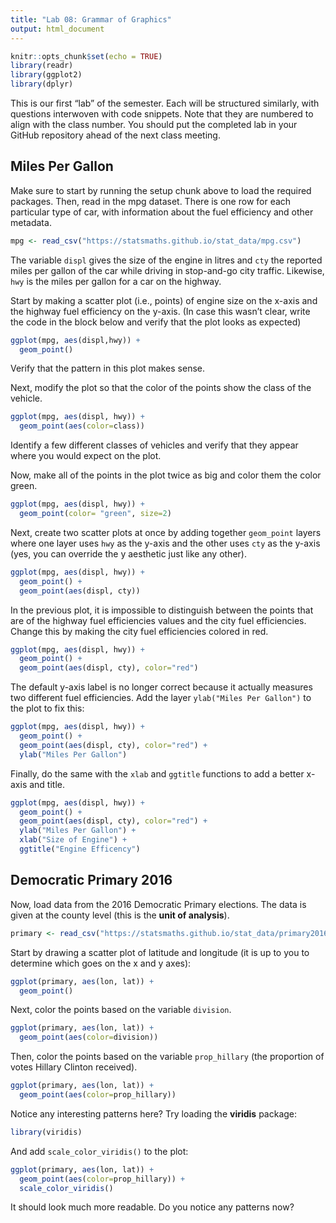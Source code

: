 ---
title: "Lab 08: Grammar of Graphics"
output: html_document
---

```{r setup, include=FALSE}
knitr::opts_chunk$set(echo = TRUE)
library(readr)
library(ggplot2)
library(dplyr)
```

This is our first "lab" of the semester. Each will be structured similarly, with
questions interwoven with code snippets. Note that they are numbered to align with
the class number. You should put the completed lab in your GitHub repository ahead
of the next class meeting.

## Miles Per Gallon

Make sure to start by running the setup chunk above to load the required packages.
Then, read in the mpg dataset. There is one row for each particular type of car,
with information about the fuel efficiency and other metadata.

```{r, message=FALSE}
mpg <- read_csv("https://statsmaths.github.io/stat_data/mpg.csv")
```

The variable `displ` gives the size of the engine in litres and `cty` the reported
miles per gallon of the car while driving in stop-and-go city traffic. Likewise,
`hwy` is the miles per gallon for a car on the highway.

Start by making a scatter plot (i.e., points) of engine size on the x-axis and the
highway fuel efficiency on the y-axis. (In case this wasn't clear, write the code in
the block below and verify that the plot looks as expected)

```{r}
ggplot(mpg, aes(displ,hwy)) +
  geom_point()
```

Verify that the pattern in this plot makes sense.

Next, modify the plot so that the color of the points show the class of the vehicle.

```{r}
ggplot(mpg, aes(displ, hwy)) +
  geom_point(aes(color=class))
```

Identify a few different classes of vehicles and verify that they appear where
you would expect on the plot.

Now, make all of the points in the plot twice as big and color them the color
green.

```{r}
ggplot(mpg, aes(displ, hwy)) +
  geom_point(color= "green", size=2)
```

Next, create two scatter plots at once by adding together `geom_point` layers
where one layer uses `hwy` as the y-axis and the other uses `cty` as the
y-axis (yes, you can override the y aesthetic just like any other).

```{r}
ggplot(mpg, aes(displ, hwy)) +
  geom_point() +
  geom_point(aes(displ, cty))
```


In the previous plot, it is impossible to distinguish between the points that
are of the highway fuel efficiencies values and the city fuel efficiencies.
Change this by making the city fuel efficiencies colored in red.

```{r}
ggplot(mpg, aes(displ, hwy)) +
  geom_point() +
  geom_point(aes(displ, cty), color="red")
```

The default y-axis label is no longer correct because it actually measures two
different fuel efficiencies. Add the layer `ylab("Miles Per Gallon")` to the
plot to fix this:

```{r}
ggplot(mpg, aes(displ, hwy)) +
  geom_point() +
  geom_point(aes(displ, cty), color="red") +
  ylab("Miles Per Gallon")
```

Finally, do the same with the `xlab` and `ggtitle` functions to add a better
x-axis and title.

```{r}
ggplot(mpg, aes(displ, hwy)) +
  geom_point() +
  geom_point(aes(displ, cty), color="red") +
  ylab("Miles Per Gallon") +
  xlab("Size of Engine") +
  ggtitle("Engine Efficency")
```

## Democratic Primary 2016

Now, load data from the 2016 Democratic Primary elections. The data is given
at the county level (this is the **unit of analysis**).

```{r}
primary <- read_csv("https://statsmaths.github.io/stat_data/primary2016.csv")
```

Start by drawing a scatter plot of latitude and longitude (it is up to you
to determine which goes on the x and y axes):

```{r}
ggplot(primary, aes(lon, lat)) +
  geom_point()
```

Next, color the points based on the variable `division`.

```{r}
ggplot(primary, aes(lon, lat)) +
  geom_point(aes(color=division))
```

Then, color the points based on the variable `prop_hillary` (the proportion of
votes Hillary Clinton received).

```{r}
ggplot(primary, aes(lon, lat)) +
  geom_point(aes(color=prop_hillary))
```

Notice any interesting patterns here? Try loading the **viridis** package:

```{r}
library(viridis)
```

And add `scale_color_viridis()` to the plot:

```{r}
ggplot(primary, aes(lon, lat)) +
  geom_point(aes(color=prop_hillary)) +
  scale_color_viridis()
```

It should look much more readable. Do you notice any patterns now?





